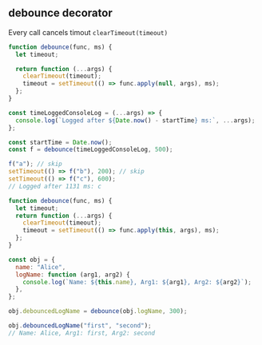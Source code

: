 
## debounce decorator

Every call cancels timout `clearTimeout(timeout)`

```js
function debounce(func, ms) {
  let timeout;

  return function (...args) {
    clearTimeout(timeout);
    timeout = setTimeout(() => func.apply(null, args), ms);
  };
}

const timeLoggedConsoleLog = (...args) => {
  console.log(`Logged after ${Date.now() - startTime} ms:`, ...args);
};

const startTime = Date.now();
const f = debounce(timeLoggedConsoleLog, 500);

f("a"); // skip
setTimeout(() => f("b"), 200); // skip
setTimeout(() => f("c"), 600);
// Logged after 1131 ms: c
```

```js
function debounce(func, ms) {
  let timeout;
  return function (...args) {
    clearTimeout(timeout);
    timeout = setTimeout(() => func.apply(this, args), ms);
  };
}

const obj = {
  name: "Alice",
  logName: function (arg1, arg2) {
    console.log(`Name: ${this.name}, Arg1: ${arg1}, Arg2: ${arg2}`);
  },
};

obj.debouncedLogName = debounce(obj.logName, 300);

obj.debouncedLogName("first", "second");
// Name: Alice, Arg1: first, Arg2: second
```
